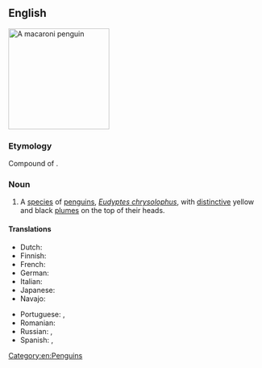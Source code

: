 ==English==
[[Image:Macaroni (js)1.jpg|200px|thumb|right|A macaroni penguin]]
{{wikipedia}}
{{wikispecies|Eudyptes chrysolophus}}

===Etymology===
Compound of {{com|en|macaroni|t1=dandy, fop|penguin}}.

===Noun===
{{en-noun}}

# A [[species]] of [[penguin]]s, ''[[Eudyptes chrysolophus]]'', with [[distinctive]] yellow and black [[plume]]s on the top of their heads.

====Translations====
{{trans-top|''Eudyptes chrysolophus''}}
* Dutch: {{t|nl|macaronipinguïn|m}}
* Finnish: {{t+|fi|kultatöyhtöpingviini}}
* French: {{t+|fr|gorfou doré|m}}
* German: {{t+|de|Goldschopfpinguin|m}}
* Italian: {{t|it|pinguino macaroni|m}}
* Japanese: {{t|ja|マカロニペンギン|tr=makaronipengin}}
* Navajo: {{t|nv|tsídii naʼałkʼaiʼí bidaaʼ ditání}}
{{trans-mid}}
* Portuguese: {{t|pt|pinguim-macaroni|m}}, {{t|pt|pinguim-de-testa-amarela|m}}
* Romanian: {{t|ro|pinguinul macaroni|m}}
* Russian: {{t|ru|золотоволо́сый пингви́н|m}}, {{t|ru|златовла́сый пингви́н|m}}
* Spanish: {{t|es|pingüino macaroni|m}}, {{t|es|pingüino de penacho anaranjado|m}}
{{trans-bottom}}

[[Category:en:Penguins]]